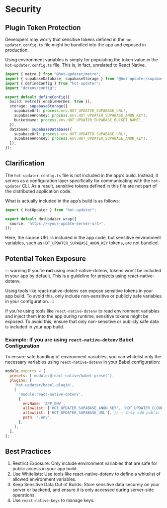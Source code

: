 # Security


## Plugin Token Protection

Developers may worry that sensitive tokens defined in the `hot-updater.config.ts` file might be bundled into the app and exposed in production.

Using environment variables is simply for populating the token value in the `hot-updater.config.ts` file. This is, in fact, unrelated to React Native.

```ts title="hot-updater.config.ts"
import { metro } from "@hot-updater/metro";
import { supabaseDatabase, supabaseStorage } from "@hot-updater/supabase";
import { defineConfig } from "hot-updater";
import "dotenv/config";

export default defineConfig({
  build: metro({ enableHermes: true }),
  storage: supabaseStorage({
    supabaseUrl: process.env.HOT_UPDATER_SUPABASE_URL!,
    supabaseAnonKey: process.env.HOT_UPDATER_SUPABASE_ANON_KEY!,
    bucketName: process.env.HOT_UPDATER_SUPABASE_BUCKET_NAME!,
  }),
  database: supabaseDatabase({
    supabaseUrl: process.env.HOT_UPDATER_SUPABASE_URL!,
    supabaseAnonKey: process.env.HOT_UPDATER_SUPABASE_ANON_KEY!,
  }),
});

```

## Clarification

The `hot-updater.config.ts` file is not included in the app’s build. Instead, it serves as a configuration layer specifically for communicating with the `hot-updater` CLI. As a result, sensitive tokens defined in this file are not part of the distributed application code.

What is actually included in the app’s build is as follows:
```ts
import { HotUpdater } from "hot-updater";

export default HotUpdater.wrap({
  source: "https://<your-update-server-url>",
});
```

Here, the source URL is included in the app code, but sensitive environment variables, such as `HOT_UPDATER_SUPABASE_ANON_KEY` tokens, are not bundled.

## Potential Token Exposure

::: warning
If you’re **not** using react-native-dotenv, tokens won’t be included in your app by default. This is a guideline for projects using react-native-dotenv.

Using tools like react-native-dotenv can expose sensitive tokens in your app build. To avoid this, only include non-sensitive or publicly safe variables in your configuration.
:::

If you’re using tools like `react-native-dotenv` to read environment variables and inject them into the app during runtime, sensitive tokens might be exposed. To avoid this, ensure that only non-sensitive or publicly safe data is included in your app build.

### Example: If you are using `react-native-dotenv` Babel Configuration

To ensure safe handling of environment variables, you can whitelist only the necessary variables using `react-native-dotenv` in your Babel configuration:
```js title="babel.config.js"
module.exports = {
  presets: ['module:@react-native/babel-preset'],
  plugins: [
    'hot-updater/babel-plugin',
    [
      'module:react-native-dotenv',
      {
        envName: 'APP_ENV',
        allowlist: ['HOT_UPDATER_SUPABASE_ANON_KEY', 'HOT_UPDATER_CLOUDFLARE_API_TOKEN'], ❌ Do not add private keys to allowlist // [!code --]
        allowlist: ['HOT_UPDATER_SUPABASE_URL'], // ✅ Only add public keys that are safe to expose to allowlist // [!code ++]
        path: '.env',
      },
    ],
  ],
};
```

## Best Practices

1. Restrict Exposure: Only include environment variables that are safe for public access in your app build.
2. Use Whitelists: Use tools like react-native-dotenv to define a whitelist of allowed environment variables.
3. Keep Sensitive Data Out of Builds: Store sensitive data securely on your server or backend, and ensure it is only accessed during server-side operations.
4. Use `react-native-keys` to manage keys.
